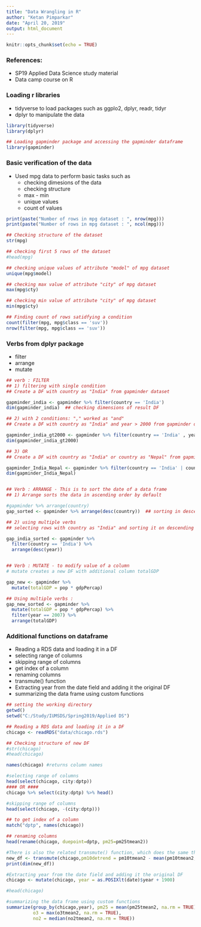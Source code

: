 ```yaml
---
title: "Data Wrangling in R"
author: "Ketan Pimparkar"
date: "April 20, 2019"
output: html_document
---
```


```r
knitr::opts_chunk$set(echo = TRUE)
```

### References:
- SP19 Applied Data Science study material
- Data camp course on R

### Loading r libraries
- tidyverse to load packages such as ggplo2, dplyr, readr, tidyr
- dplyr to manipulate the data 

```r
library(tidyverse)
library(dplyr)

## Loading gapminder package and accessing the gapminder dataframe
library(gapminder)

```

### Basic verification of the data
- Used mpg data to perform basic tasks such as 
  - checking dimesions of the data
  - checking structure
  - max - min
  - unique values
  - count of values
  
```r
print(paste("Number of rows in mpg dataset : ", nrow(mpg)))
print(paste("Number of rows in mpg dataset : ", ncol(mpg)))

## Checking structure of the dataset
str(mpg)

## checking first 5 rows of the dataset
#head(mpg)

## checking unique values of attribute "model" of mpg dataset
unique(mpg$model)

## checking max value of attribute "city" of mpg dataset
max(mpg$cty)

## checking min value of attribute "city" of mpg dataset
min(mpg$cty)

## Finding count of rows satidfying a condition
count(filter(mpg, mpg$class == 'suv'))
nrow(filter(mpg, mpg$class == 'suv'))
```

### Verbs from dplyr package
- filter
- arrange
- mutate

```r
## verb : FILTER
## 1) filtering with single condition
## Create a DF with country as "India" from gapminder dataset

gapminder_india <- gapminder %>% filter(country == 'India')
dim(gapminder_india)  ## checking dimensions of result DF

## 2) with 2 conditions: "," worked as "and"
## Create a DF with country as "India" and year > 2000 from gapminder dataset

gapminder_india_gt2000 <- gapminder %>% filter(country == 'India' , year > 2000)
dim(gapminder_india_gt2000)

## 3) OR
## Create a DF with country as "India" or country as "Nepal" from gapminder dataset

gapminder_India_Nepal <- gapminder %>% filter(country == 'India' | country == 'Nepal')
dim(gapminder_India_Nepal)


## Verb : ARRANGE - This is to sort the date of a data frame
## 1) Arrange sorts the data in ascending order by default

#gapminder %>% arrange(country)
gap_sorted <- gapminder %>% arrange(desc(country))  ## sorting in descending order of the country

## 2) using multiple verbs
## selecting rows with country as "India" and sorting it on descending order of year

gap_india_sorted <- gapminder %>%
  filter(country == 'India') %>%
  arrange(desc(year))


## Verb : MUTATE - to modify value of a column
# mutate creates a new DF with additional column totalGDP

gap_new <- gapminder %>%
  mutate(totalGDP = pop * gdpPercap) 

## Using multiple verbs :
gap_new_sorted <- gapminder %>%
  mutate(totalGDP = pop * gdpPercap) %>%
  filter(year == 2007) %>%
  arrange(totalGDP)
```

### Additional functions on dataframe 

- Reading a RDS data and loading it in a DF
- selecting range of columns
- skipping range of columns
- get index of a column
- renaming columns
- transmute() function
- Extracting year from the date field and adding it the original DF
- summarizing the data frame using custom functions

```r
## setting the working directory
getwd()
setwd("C:/Study/IUMSDS/Spring2019/Applied DS")

## Reading a RDS data and loading it in a DF
chicago <- readRDS("data/chicago.rds")

## Checking structure of new DF
#str(chicago)
#head(chicago)

names(chicago) #returns column names

#selecting range of columns
head(select(chicago, city:dptp)) 
#### OR ####
chicago %>% select(city:dptp) %>% head()

#skipping range of columns
head(select(chicago, -(city:dptp))) 

## to get index of a column
match("dptp", names(chicago)) 

## renaming columns
head(rename(chicago, duepoint=dptp, pm25=pm25tmean2)) 

#There is also the related transmute() function, which does the same thing as mutate() but then drops all non-transformed variables.
new_df <- transmute(chicago,pm10detrend = pm10tmean2 - mean(pm10tmean2, na.rm = TRUE))
print(dim(new_df))

#Extracting year from the date field and adding it the original DF
chicago <- mutate(chicago, year = as.POSIXlt(date)$year + 1900)

#head(chicago)

#summarizing the data frame using custom functions
summarize(group_by(chicago,year), pm25 = mean(pm25tmean2, na.rm = TRUE), 
          o3 = max(o3tmean2, na.rm = TRUE), 
          no2 = median(no2tmean2, na.rm = TRUE))
```

